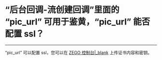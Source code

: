 # “后台回调-流创建回调”里面的 “pic_url” 可用于鉴黄，“pic_url” 能否配置 ssl？

- - -

“pic_url” 可以配置 ssl，您可以在 [ZEGO 控制台\|_blank](https://console.zego.im/) 上传证书内容和密钥。
